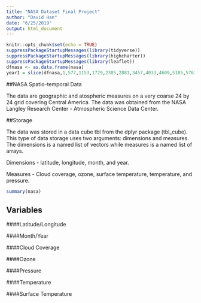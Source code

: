 ```yaml
---
title: "NASA Dataset Final Project"
author: "David Han"
date: "6/25/2019"
output: html_document
---
```


```r
knitr::opts_chunk$set(echo = TRUE)
suppressPackageStartupMessages(library(tidyverse))
suppressPackageStartupMessages(library(highcharter))
suppressPackageStartupMessages(library(leaflet))
dfnasa <- as.data.frame(nasa)
year1 = slice(dfnasa,1,577,1153,1729,2305,2881,3457,4033,4609,5185,5761,6337)
```
##NASA Spatio-temporal Data

The data are geographic and atospheric measures on a very coarse 24 by 24 grid covering Central America. The data was obtained from the NASA Langley Research Center - Atmospheric Science Data Center.

##Storage

The data was stored in a data cube tbl from the dplyr package (tbl_cube). This type of data storage uses two arguments: dimensions and measures. The dimensions is a named list of vectors while measures is a named list of arrays.

Dimensions - latitude, longitude, month, and year.

Measures - Cloud coverage, ozone, surface temperature, temperature, and pressure.

```r
summary(nasa)
```

## Variables


####Latitude/Longitude

####Month/Year

####Cloud Coverage

####Ozone

####Pressure

####Temperature

####Surface Temperature


